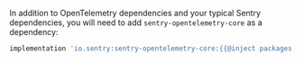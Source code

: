In addition to OpenTelemetry dependencies and your typical Sentry dependencies, you will need to add `sentry-opentelemetry-core` as a dependency:

```groovy {tabTitle:Gradle}
implementation 'io.sentry:sentry-opentelemetry-core:{{@inject packages.version('sentry.java.opentelemetry-core', '6.9.2') }}'
```
